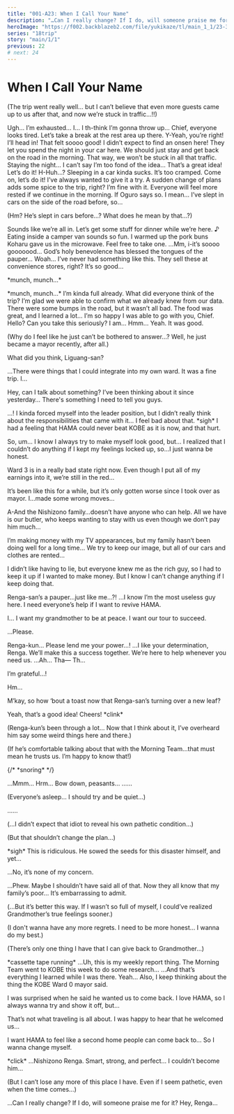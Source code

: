 ```yaml
---
title: "001-A23: When I Call Your Name"
description: "…Can I really change? If I do, will someone praise me for it? Hey, Renga…"
heroImage: "https://f002.backblazeb2.com/file/yukikaze/tl/main_1_1/23-3.jpg"
series: "18trip"
story: "main/1/1"
previous: 22
# next: 24
---
```



# When I Call Your Name

<Divider loc="Camper Van" />

<Bubble mc>
<p class="t">(The trip went really well… but I can’t believe that even more guests came up to us after that, and now we’re stuck in traffic…!!)</p>
</Bubble>

<StoryImg src="https://f002.backblazeb2.com/file/yukikaze/tl/main_1_1/23-1.jpg" alt="1" />

<Bubble character="Kafka">
Ugh… I’m exhausted…
</Bubble>

<Bubble character="Yachiyo">
I… I th-think I’m gonna throw up…
</Bubble>

<Bubble character="Yukikaze">
Chief, everyone looks tired. Let’s take a break at the rest area up there.
</Bubble>

<Bubble mc>
Y-Yeah, you’re right! I’ll head in!
</Bubble>

<Divider loc="Large Rest Area" />

<StoryImg src="https://f002.backblazeb2.com/file/yukikaze/tl/main_1_1/23-2.jpg" alt="2" />

<Bubble character="Kafka">
That felt soooo good! I didn’t expect to find an onsen here!
</Bubble>

<Bubble character="Ten">
They let you spend the night in your car here. We should just stay and get back on the road in the morning. That way, we won’t be stuck in all that traffic.
</Bubble>

<Bubble character="Liguang">
Staying the night… I can’t say I’m too fond of the idea…
</Bubble>

<Bubble character="Kafka">
That’s a great idea! Let’s do it!
</Bubble>

<Bubble character="Renga">
H-Huh…? Sleeping in a car kinda sucks. It’s too cramped.
</Bubble>

<Bubble character="Kafka">
Come on, let’s do it! I’ve always wanted to give it a try. A sudden change of plans adds some spice to the trip, right?
</Bubble>

<Bubble character="Yukikaze">
I’m fine with it. Everyone will feel more rested if we continue in the morning.
</Bubble>

<Bubble character="Liguang">
If Oguro says so.
</Bubble>

<Bubble character="Renga">
I mean… I’ve slept in cars on the side of the road before, so…
</Bubble>

<Bubble mc>
<p class="t">(Hm? He’s slept in cars before…? What does he mean by that…?)</p>
</Bubble>

<Bubble character="Kafka">
Sounds like we’re all in. Let’s get some stuff for dinner while we’re here.&nbsp;♪
</Bubble>

<Divider loc="Camper Van Interior" />

<Bubble character="Kafka">
Eating inside a camper van sounds so fun.
</Bubble>

<Bubble character="Yukikaze">
I warmed up the pork buns Koharu gave us in the microwave. Feel free to take one.
</Bubble>

<Bubble character="Yachiyo">
…Mm, i-it’s soooo gooooood… God’s holy benevolence has blessed the tongues of the pauper…
</Bubble>

<Bubble character="Renga">
Woah… I’ve never had something like this. They sell these at convenience stores, right? It’s so good…

&ast;munch, munch…&ast;
</Bubble>

<StoryImg src="https://f002.backblazeb2.com/file/yukikaze/tl/main_1_1/23-3.jpg" alt="3" />

<Bubble character="All">
&ast;munch, munch…&ast;
</Bubble>

<Bubble mc>
I’m kinda full already. What did everyone think of the trip?
</Bubble>

<Bubble character="Kafka">
I’m glad we were able to confirm what we already knew from our data. There were some bumps in the road, but it wasn’t all bad.
</Bubble>

<Bubble character="Yukikaze">
The food was great, and I learned a lot… I’m so happy I was able to go with you, Chief.
</Bubble>

<Bubble character="Kafka">
Hello? Can you take this seriously?
</Bubble>

<Bubble character="Yukikaze">
I am…
</Bubble>

<Bubble character="Ten">
Hmm… Yeah. It was good.
</Bubble>

<Bubble mc>
<p class="t">(Why do I feel like he just can’t be bothered to answer…? Well, he just became a mayor recently, after all.)</p>

What did you think, Liguang-san?
</Bubble>

<Bubble character="Liguang">
…There were things that I could integrate into my own ward. It was a fine trip.
</Bubble>

<Bubble character="Renga">
I…

Hey, can I talk about something? I’ve been thinking about it since yesterday… There's something I need to tell you guys.
</Bubble>

<Bubble mc>
…!
</Bubble>

<Bubble character="Renga">
I kinda forced myself into the leader position, but I didn’t really think about the responsibilities that came with it… I feel bad about that.
</Bubble>

<Bubble character="Liguang">
&ast;sigh&ast;
</Bubble>

<Bubble character="Renga">
I had a feeling that HAMA could never beat KOBE as it is now, and that hurt.

So, um… I know I always try to make myself look good, but… I realized that I couldn’t do anything if I kept my feelings locked up, so…I just wanna be honest.

Ward 3 is in a really bad state right now. Even though I put all of my earnings into it, we’re still in the red…

It’s been like this for a while, but it’s only gotten worse since I took over as mayor. I…made some wrong moves…

A-And the Nishizono family…doesn’t have anyone who can help. All we have is our butler, who keeps wanting to stay with us even though we don’t pay him much…

I’m making money with my TV appearances, but my family hasn’t been doing well for a long time… We try to keep our image, but all of our cars and clothes are rented…

I didn’t like having to lie, but everyone knew me as the rich guy, so I had to keep it up if I wanted to make money. But I know I can’t change anything if I keep doing that.
</Bubble>

<Bubble character="Yachiyo">
Renga-san’s a pauper…just like me…?!
</Bubble>

<Bubble character="Renga">
…I know I’m the most useless guy here. I need everyone’s help if I want to revive HAMA.

I… I want my grandmother to be at peace. I want our tour to succeed.

…Please.
</Bubble>

<Bubble mc>
Renga-kun…
</Bubble>

<Bubble character="Renga">
Please lend me your power…!
</Bubble>

<Bubble character="Kafka">
…I like your determination, Renga. We’ll make this a success together.
</Bubble>

<Bubble character="Yukikaze">
We’re here to help whenever you need us.
</Bubble>

<Bubble character="Renga">
…Ah… Tha&NoBreak;— Th…

I’m grateful…!
</Bubble>

<Bubble character="Ten">
Hm…

M’kay, so how ‘bout a toast now that Renga-san’s turning over a new leaf?
</Bubble>

<Bubble mc>
Yeah, that’s a good idea! Cheers!
</Bubble>

<Narration>
&ast;clink&ast;
</Narration>

<Bubble mc>
<p class="t">(Renga-kun’s been through a lot… Now that I think about it, I’ve overheard him say some weird things here and there.)</p>

<p class="t">(If he’s comfortable talking about that with the Morning Team…that must mean he trusts us. I’m happy to know that!)</p>
</Bubble>

<Divider timeskip />

{/* <Narration>
&ast;snoring&ast;
</Narration> */}

<StoryImg src="https://f002.backblazeb2.com/file/yukikaze/tl/main_1_1/23-4.jpg" alt="4" />

<Bubble character="Yachiyo">
…Mmm… Hrm… Bow down, peasants…
</Bubble>

<Bubble character="Renga">
……

<p class="t">(Everyone’s asleep… I should try and be quiet…)</p>
</Bubble>

<Bubble character="Liguang">
……

<p class="t">(…I didn’t expect that idiot to reveal his own pathetic condition…)</p>

<p class="t">(But that shouldn’t change the plan…)</p>

&ast;sigh&ast; This is ridiculous. He sowed the seeds for this disaster himself, and yet…

…No, it’s none of my concern.
</Bubble>

<StoryImg src="https://f002.backblazeb2.com/file/yukikaze/assets/bg/99_006_020.jpg" alt="Night sky" type="bg" />

<Bubble character="Renga">
…Phew. Maybe I shouldn’t have said all of that. Now they all know that my family’s poor… It’s embarrassing to admit.

<p class="t">(...But it’s better this way. If I wasn’t so full of myself, I could’ve realized Grandmother’s true feelings sooner.)</p>

<p class="t">(I don't wanna have any more regrets. I need to be more honest… I wanna do my best.)</p>

<p class="t">(There’s only one thing I have that I can give back to Grandmother…)</p>
</Bubble>

<StoryImg src="https://f002.backblazeb2.com/file/yukikaze/assets/obj/019.webp" alt="Cassette recorder" type="obj" />

<Narration>
&ast;cassette tape running&ast;
</Narration>

<Bubble character="Renga">
…Uh, this is my weekly report thing. The Morning Team went to KOBE this week to do some research…
</Bubble>

<Divider timeskip />

<Bubble character="Renga">
…And that’s everything I learned while I was there. Yeah… Also, I keep thinking about the thing the KOBE Ward 0 mayor said.

I was surprised when he said he wanted us to come back. I love HAMA, so I always wanna try and show it off, but…

That’s not what traveling is all about. I was happy to hear that he welcomed us…

I want HAMA to feel like a second home people can come back to… So I wanna change myself.
</Bubble>

<Narration>
&ast;click&ast;
</Narration>

<Bubble character="Renga">
…Nishizono Renga. Smart, strong, and perfect… I couldn’t become him…

<p class="t">(But I can’t lose any more of this place I have. Even if I seem pathetic, even when the time comes…)</p>
</Bubble>

<StoryImg src="https://f002.backblazeb2.com/file/yukikaze/assets/obj/020.webp" alt="Coin" type="obj" />

<Bubble character="Renga">
…Can I really change? If I do, will someone praise me for it? Hey, Renga…
</Bubble>

